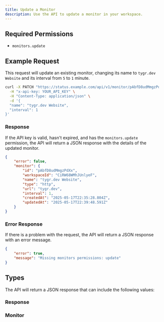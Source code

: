 ```yaml
---
title: Update a Monitor
description: Use the API to update a monitor in your workspace.
---
```


## Required Permissions

-   `monitors.update`

## Example Request

This request will update an existing monitor, changing its name to `tygr.dev Website` and its interval from `5` to `1` minute.

```bash
curl -X PATCH "https://status.example.com/api/v1/monitor/pAbfD8udMmgzPdXx" \
  -H "x-api-key: YOUR_API_KEY" \
  -H "Content-Type: application/json" \
  -d '{
  "name": "tygr.dev Website",
  "interval": 1
}'
```

### Response

If the API key is valid, hasn't expired, and has the `monitors.update` permission, the API will return a JSON response with the details of the updated monitor.

```json
{
	"error": false,
	"monitor": {
		"id": "pAbfD8udMmgzPdXx",
		"workspaceId": "CiRW68WMhJUnlyeF",
		"name": "tygr.dev Website",
		"type": "http",
		"url": "tygr.dev",
		"interval": 1,
		"createdAt": "2025-05-17T22:35:28.804Z",
		"updatedAt": "2025-05-17T22:39:48.591Z"
	}
}
```

### Error Response

If there is a problem with the request, the API will return a JSON response with an error message.

```json
{
	"error": true,
	"message": "Missing monitors permissions: update"
}
```

## Types

The API will return a JSON response that can include the following values:

### Response

<AutoTypeTable path="./types/monitor.ts" name="RouteWithMonitor" />

### Monitor

<AutoTypeTable path="./types/monitor.ts" name="Monitor" />
